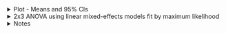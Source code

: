 <!-- Plot -->

<details>
  <summary>
  Plot - Means and 95% CIs
  </summary>
  
<br>
  
```r
source('r-scripts/freq-judge/freq_judge_filter.R')
source('r-scripts/freq-judge/freq_judge_plot.R')

include_graphics(
  file.path(main_dir,"plots/freq-judge/plt_fj_means.png")
)
```

<br>

</details>

<details>
  <summary>
  2x3 ANOVA using linear mixed-effects models fit by maximum likelihood
  </summary>
  
```r
source('r-scripts/freq-judge/freq_judge_analysis.R')
```

<br>

<h4> Main Effects </h4>

```r
kable(aov_2x3, 'html', digits = 3) %>%
  kable_classic(full_width = T, position = "center", html_font = "Arial")
```

```r
df_diffs <- c(NA, diff(aov_2x3$df))
l_rats <- round(aov_2x3$L.Ratio, 2)
p_vals <- ifelse(aov_2x3$p.value < 0.001,
  "< 0.001", round(aov_2x3$p.value, 3)
)
BF_vals <-
  ifelse(aov_2x3$BF_10 > 150, "> 150",
    ifelse(aov_2x3$BF_10 < .01, "< .01",
      round(aov_2x3$BF_10, 3)
    )
  )
```

**Main Effect of Group:**

$\chi^2(`r df_diffs[2]`) = `r l_rats[2]`$, $p = `r p_vals[2]`$, $BF_{10} = `r BF_vals[2]`$

**Main Effect of Value (High vs. Low):**

$\chi^2(`r df_diffs[3]`) = `r l_rats[3]`$, $p `r p_vals[3]`$, $BF_{10} `r BF_vals[3]`$

**Interaction:**

$\chi^2(`r df_diffs[4]`) = `r l_rats[4]`$, $p = `r p_vals[4]`$, $BF_{10} = `r BF_vals[4]`$

<br>

<h4> Planned Contrasts </h4>

```r
kable(pc, 'html', digits = 3) %>%
  kable_classic(full_width = T, position = "center", html_font = "Arial")
```

```r
b_vals <- round(pc$Value, 3)
t_stat <- round(pc$`t-value`, 2)
df_vals <- pc$DF
p_vals <- ifelse(pc$`p-value` < 0.001, 
                 '< 0.001', round(pc$`p-value`, 3))
r_vals <- round(pc$r_effect, 3)
```

**No Extreme vs. Extreme First:**

$b = `r b_vals[2]`$, $t(`r df_vals[2]`) = `r t_stat[2]`$, $p = `r p_vals[2]`$, $r = `r r_vals[2]`$

**Extreme Last vs. Extreme First:**

$b = `r b_vals[3]`$, $t(`r df_vals[3]`) = `r t_stat[3]`$, $p = `r p_vals[3]`$, $r = `r r_vals[3]`$

**No Extreme vs. Extreme First | Value (High vs. Low):**

$b = `r b_vals[5]`$, $t(`r df_vals[5]`) = `r t_stat[5]`$, $p = `r p_vals[5]`$, $r = `r r_vals[5]`$

**Extreme Last vs. Extreme First | Value (High vs. Low):**

$b = `r b_vals[6]`$, $t(`r df_vals[6]`) = `r t_stat[6]`$, $p = `r p_vals[6]`$, $r = `r r_vals[6]`$

- IMPORTANT: p-values were adjusted for a one-sided hypothesis only for the first two planned contrasts. Since the interaction had no predicted direction, they were left as two-sided.

<br>

<h4> Welch Two-Sided T-test </h4>

```r
t_stat <- round(welch_NE_v_E2$statistic, 2)
df <- round(welch_NE_v_E2$parameter, 2)
p_val <- round(welch_NE_v_E2$p.value, 3)
d_val <- round(d_NE_v_E2$estimate, 2)
```

**No Extreme vs. Extreme Last:**

$t(`r df`) = `r t_stat`$, $p = `r p_val`$, $d = `r d_val`$

<br>

</details>

<!-- Notes -->

<details>
  <summary>
  Notes
  </summary>

- ANOVA was conducted only on judgements for the risky extreme values (+20 and +80).

- NE = No Extreme; E1 = Extreme First; E2 = Extreme Last

- Bayes Factors are reported as Inverse Bayes Factors, this means larger values
indicate greater support for the effect. Anything less than 1 should be considered as contributing no evidence.


</details>